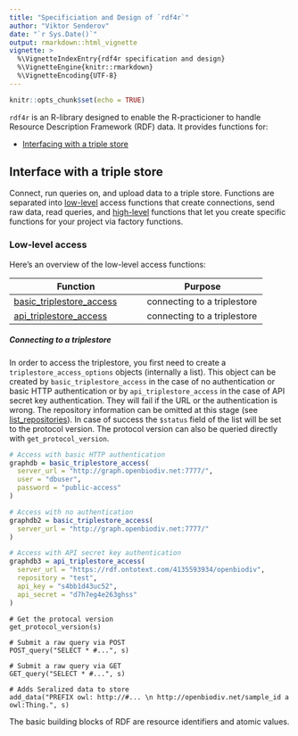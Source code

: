```yaml
---
title: "Specificiation and Design of `rdf4r`"
author: "Viktor Senderov"
date: "`r Sys.Date()`"
output: rmarkdown::html_vignette
vignette: >
  %\VignetteIndexEntry{rdf4r specification and design}
  %\VignetteEngine{knitr::rmarkdown}
  %\VignetteEncoding{UTF-8}
---
```


```r
knitr::opts_chunk$set(echo = TRUE)
```

`rdf4r` is an R-library designed to enable the R-practicioner to handle Resource Description Framework (RDF) data. It provides functions for:

- [Interfacing with a triple store](#interface-with-a-triple-store)

## Interface with a triple store

Connect, run queries on, and upload data to a triple store. Functions are separated into [low-level](#low-level-access) access functions that create connections, send raw data, read queries, and [high-level](#high-level-functions) functions that let you create specific functions for your project via factory functions.

### Low-level access

Here's an overview of the low-level access functions:

| Function | Purpose |
|----------|---------|
| [basic_triplestore_access](#connecting-to-a-triplestore) | connecting to a triplestore |
| [api_triplestore_access](#connecting-to-a-triplestore) | connecting to a triplestore |

##### Connecting to a triplestore

In order to access the triplestore, you first need to create a `triplestore_access_options` objects (internally a list). This object can be created by `basic_triplestore_access` in the case of no authentication or basic HTTP authentication or by `api_triplestore_access` in the case of API secret key authentication. They will fail if the URL or the authentication is wrong. The repository information can be omitted at this stage (see [list_repositories](#working-with-repositories)). In case of success the `$status` field of the list will be set to the protocol version. The protocol version can also be queried directly with `get_protocol_version`.

```r
# Access with basic HTTP authentication
graphdb = basic_triplestore_access(
  server_url = "http://graph.openbiodiv.net:7777/",
  user = "dbuser",
  password = "public-access"
)

# Access with no authentication
graphdb2 = basic_triplestore_access(
  server_url = "http://graph.openbiodiv.net:7777/"
)

# Access with API secret key authentication
graphdb3 = api_triplestore_access(
  server_url = "https://rdf.ontotext.com/4135593934/openbiodiv", 
  repository = "test",
  api_key = "s4bb1d43uc52",
  api_secret = "d7h7eg4e263ghss"
)
```

```
# Get the protocal version
get_protocol_version(s)

# Submit a raw query via POST
POST_query("SELECT * #...", s)

# Submit a raw query via GET
GET_query("SELECT * #...", s) 

# Adds Seralized data to store
add_data("PREFIX owl: http://#... \n http://openbiodiv.net/sample_id a owl:Thing.", s)
```


The basic building blocks of RDF are resource identifiers and atomic values.
